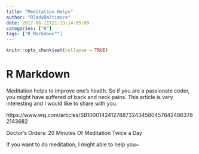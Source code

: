 ```yaml
---
title: "Meditation Helps"
author: "RladyBaltimore"
date: 2017-06-11T21:13:14-05:00
categories: ["R"]
tags: ["R Markdown""]
---
```


```r
knitr::opts_chunk$set(collapse = TRUE)
```

# R Markdown

Meditation helps to improve one's health. So if you are a passionate coder, you might have suffered of back and neck pains.
This article is very interesting and I would like to share with you.

https://www.wsj.com/articles/SB10001424127887324345804578424863782143682

Doctor's Orders: 20 Minutes Of Meditation Twice a Day

If you want to do meditation, I might able to help you~
